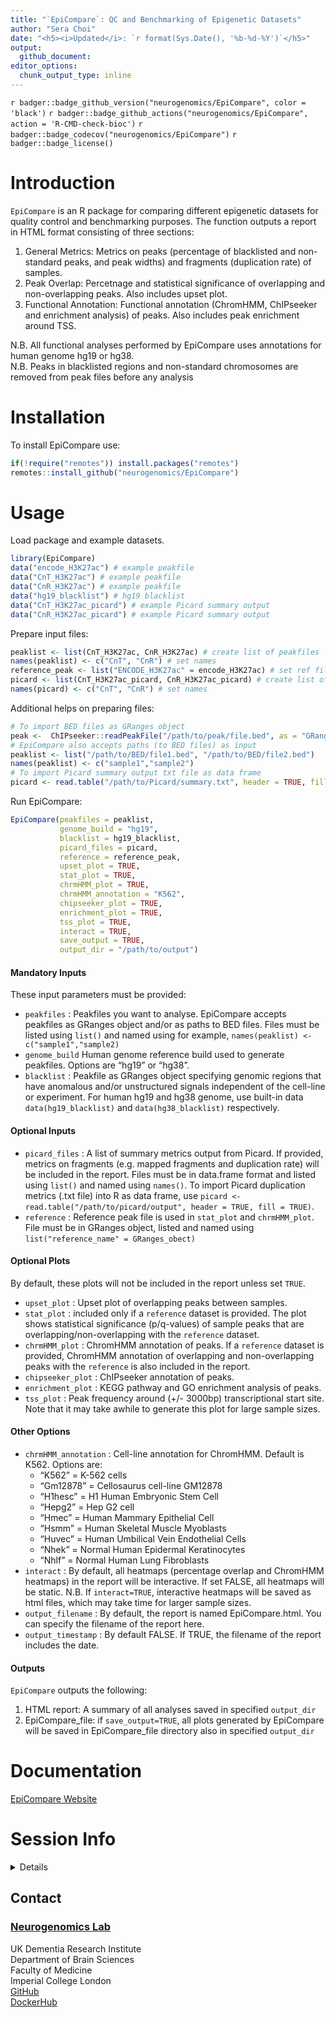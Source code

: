 ```yaml
---
title: "`EpiCompare`: QC and Benchmarking of Epigenetic Datasets"
author: "Sera Choi"
date: "<h5><i>Updated</i>: `r format(Sys.Date(), '%b-%d-%Y')`</h5>"
output: 
  github_document:
editor_options:
  chunk_output_type: inline
---
```

<!-- badges: start -->
`r badger::badge_github_version("neurogenomics/EpiCompare", color = 'black')` 
`r badger::badge_github_actions("neurogenomics/EpiCompare", action = 'R-CMD-check-bioc')`
`r badger::badge_codecov("neurogenomics/EpiCompare")` 
`r badger::badge_license()`
<!-- badges: end -->

# Introduction 

`EpiCompare` is an R package for comparing different epigenetic datasets for 
quality control and benchmarking purposes. The function outputs a report in HTML
format consisting of three sections:

1. General Metrics: Metrics on peaks (percentage of blacklisted and non-standard
peaks, and peak widths) and fragments (duplication rate) of samples.
2. Peak Overlap: Percetnage and statistical significance of overlapping and 
non-overlapping peaks. Also includes upset plot. 
3. Functional Annotation: Functional annotation (ChromHMM, ChIPseeker and 
enrichment analysis) of peaks. Also includes peak enrichment around TSS. 

N.B. All functional analyses performed by EpiCompare uses annotations for human 
genome hg19 or hg38. <br>
N.B. Peaks in blacklisted regions and non-standard chromosomes are removed 
from peak files before any analysis

# Installation 

To install EpiCompare use:

```R
if(!require("remotes")) install.packages("remotes")
remotes::install_github("neurogenomics/EpiCompare")
```

# Usage 

Load package and example datasets.

```R
library(EpiCompare)
data("encode_H3K27ac") # example peakfile
data("CnT_H3K27ac") # example peakfile
data("CnR_H3K27ac") # example peakfile
data("hg19_blacklist") # hg19 blacklist 
data("CnT_H3K27ac_picard") # example Picard summary output
data("CnR_H3K27ac_picard") # example Picard summary output
```

Prepare input files:
```R
peaklist <- list(CnT_H3K27ac, CnR_H3K27ac) # create list of peakfiles 
names(peaklist) <- c("CnT", "CnR") # set names 
reference_peak <- list("ENCODE_H3K27ac" = encode_H3K27ac) # set ref file and name 
picard <- list(CnT_H3K27ac_picard, CnR_H3K27ac_picard) # create list of Picard summary
names(picard) <- c("CnT", "CnR") # set names 
```

Additional helps on preparing files: 

```R
# To import BED files as GRanges object
peak <-  ChIPseeker::readPeakFile("/path/to/peak/file.bed", as = "GRanges")
# EpiCompare also accepts paths (to BED files) as input 
peaklist <- list("/path/to/BED/file1.bed", "/path/to/BED/file2.bed")
names(peaklist) <- c("sample1","sample2")
# To import Picard summary output txt file as data frame 
picard <- read.table("/path/to/Picard/summary.txt", header = TRUE, fill = TRUE)
```

Run EpiCompare: 

```R
EpiCompare(peakfiles = peaklist,
           genome_build = "hg19",
           blacklist = hg19_blacklist,
           picard_files = picard,
           reference = reference_peak,
           upset_plot = TRUE,
           stat_plot = TRUE,
           chrmHMM_plot = TRUE,
           chrmHMM_annotation = "K562",
           chipseeker_plot = TRUE,
           enrichment_plot = TRUE,
           tss_plot = TRUE,
           interact = TRUE,
           save_output = TRUE,
           output_dir = "/path/to/output")
```

#### Mandatory Inputs 

These input parameters must be provided: 

* `peakfiles` : Peakfiles you want to analyse. EpiCompare accepts peakfiles as GRanges object and/or as paths to BED files. 
Files must be listed using `list()` and named using for example, `names(peaklist) <- c("sample1","sample2)`
* `genome_build` Human genome reference build used to generate peakfiles. Options are "hg19" or "hg38".
* `blacklist` : Peakfile as GRanges object specifying genomic regions that have anomalous and/or unstructured signals independent of the cell-line or experiment. For human hg19 and hg38 genome, use built-in data `data(hg19_blacklist)` and  `data(hg38_blacklist)` respectively. 

#### Optional Inputs

* `picard_files` : A list of summary metrics output from Picard. If provided, metrics on fragments (e.g. mapped fragments and duplication rate) will be included in the report. Files must be in data.frame format and listed using `list()` and named using `names()`. To import Picard duplication metrics (.txt file) into R as data frame, use `picard <- read.table("/path/to/picard/output", header = TRUE, fill = TRUE)`.
* `reference` : Reference peak file is used in `stat_plot` and `chrmHMM_plot`. File must be in GRanges object, listed and named using `list("reference_name" = GRanges_obect)`

#### Optional Plots 

By default, these plots will not be included in the report unless set `TRUE`. 

* `upset_plot` : Upset plot of overlapping peaks between samples. 
* `stat_plot` : included only if a `reference` dataset is provided. The plot shows statistical significance (p/q-values) of sample peaks that are overlapping/non-overlapping with the `reference` dataset. 
* `chrmHMM_plot` : ChromHMM annotation of peaks. If a `reference` dataset is provided, ChromHMM annotation of overlapping and non-overlapping peaks with the `reference` is also included in the report. 
* `chipseeker_plot` : ChIPseeker annotation of peaks.
* `enrichment_plot` : KEGG pathway and GO enrichment analysis of peaks. 
* `tss_plot` : Peak frequency around (+/- 3000bp) transcriptional start site. Note that it may take awhile to generate this plot for large sample sizes. 

#### Other Options 
* `chrmHMM_annotation` : Cell-line annotation for ChromHMM. Default is K562. Options are: 
  + "K562" = K-562 cells
  + "Gm12878" = Cellosaurus cell-line GM12878
  + "H1hesc" = H1 Human Embryonic Stem Cell
  + "Hepg2" = Hep G2 cell
  + "Hmec" = Human Mammary Epithelial Cell
  + "Hsmm" = Human Skeletal Muscle Myoblasts
  + "Huvec" = Human Umbilical Vein Endothelial Cells
  + "Nhek" = Normal Human Epidermal Keratinocytes
  + "Nhlf" = Normal Human Lung Fibroblasts
* `interact` : By default, all heatmaps (percentage overlap and ChromHMM heatmaps) in the report will be interactive. If set FALSE, all heatmaps will be static. N.B. If `interact=TRUE`, interactive heatmaps will be saved as html files, which may take time for larger sample sizes.
* `output_filename` : By default, the report is named EpiCompare.html. You can specify the filename of the report here. 
* `output_timestamp` : By default FALSE. If TRUE, the filename of the report includes the date. 

#### Outputs 

`EpiCompare` outputs the following:

1.  HTML report: A summary of all analyses saved in specified `output_dir`
2.  EpiCompare_file: if `save_output=TRUE`, all plots generated by EpiCompare will be saved in EpiCompare_file directory also in specified `output_dir`

# Documentation

[EpiCompare Website](https://neurogenomics.github.io/EpiCompare)

# Session Info

<details>

```r
utils::sessionInfo()
```

</details>

## Contact
 
### [Neurogenomics Lab](https://www.neurogenomics.co.uk/inst/report/EpiCompare.html)

UK Dementia Research Institute  
Department of Brain Sciences  
Faculty of Medicine  
Imperial College London   
[GitHub](https://github.com/neurogenomics)  
[DockerHub](https://hub.docker.com/orgs/neurogenomicslab)  

<br>












